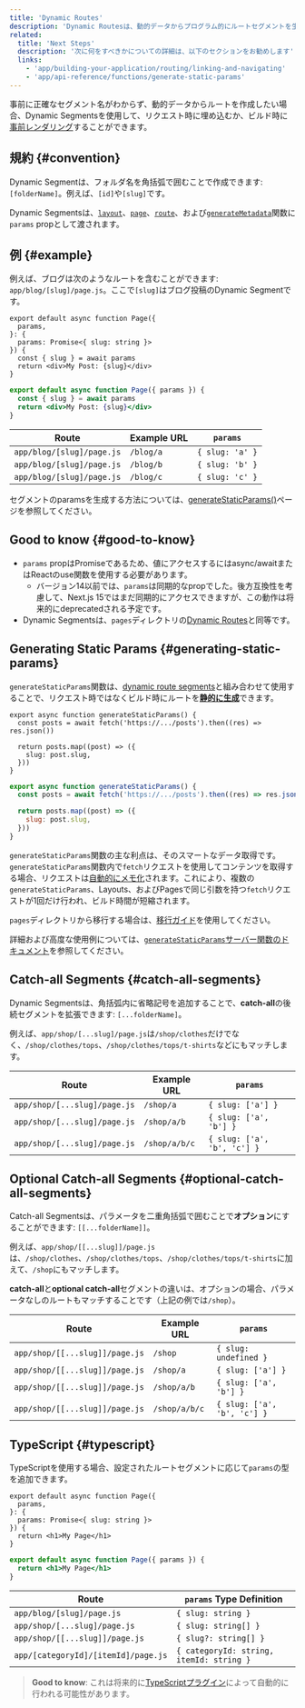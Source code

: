 ```yaml
---
title: 'Dynamic Routes'
description: 'Dynamic Routesは、動的データからプログラム的にルートセグメントを生成するために使用できます。'
related:
  title: 'Next Steps'
  description: '次に何をすべきかについての詳細は、以下のセクションをお勧めします'
  links:
    - 'app/building-your-application/routing/linking-and-navigating'
    - 'app/api-reference/functions/generate-static-params'
---
```


事前に正確なセグメント名がわからず、動的データからルートを作成したい場合、Dynamic Segmentsを使用して、リクエスト時に埋め込むか、ビルド時に[事前レンダリング](#generating-static-params)することができます。

## 規約 {#convention}

Dynamic Segmentは、フォルダ名を角括弧で囲むことで作成できます: `[folderName]`。例えば、`[id]`や`[slug]`です。

Dynamic Segmentsは、[`layout`](/docs/app/api-reference/file-conventions/layout)、[`page`](/docs/app/api-reference/file-conventions/page)、[`route`](/docs/app/building-your-application/routing/route-handlers)、および[`generateMetadata`](/docs/app/api-reference/functions/generate-metadata#generatemetadata-function)関数に`params` propとして渡されます。

## 例 {#example}

例えば、ブログは次のようなルートを含むことができます: `app/blog/[slug]/page.js`。ここで`[slug]`はブログ投稿のDynamic Segmentです。

<Tabs>
<TabItem value="tsx" label="TypeScript">

```tsx title="app/blog/[slug]/page.tsx" switcher
export default async function Page({
  params,
}: {
  params: Promise<{ slug: string }>
}) {
  const { slug } = await params
  return <div>My Post: {slug}</div>
}
```

</TabItem>
<TabItem value="jsx" label="JavaScript">

```jsx title="app/blog/[slug]/page.js" switcher
export default async function Page({ params }) {
  const { slug } = await params
  return <div>My Post: {slug}</div>
}
```

</TabItem>
</Tabs>

| Route                     | Example URL | `params`        |
| ------------------------- | ----------- | --------------- |
| `app/blog/[slug]/page.js` | `/blog/a`   | `{ slug: 'a' }` |
| `app/blog/[slug]/page.js` | `/blog/b`   | `{ slug: 'b' }` |
| `app/blog/[slug]/page.js` | `/blog/c`   | `{ slug: 'c' }` |

セグメントのparamsを生成する方法については、[generateStaticParams()](#generating-static-params)ページを参照してください。

## Good to know {#good-to-know}

- `params` propはPromiseであるため、値にアクセスするにはasync/awaitまたはReactのuse関数を使用する必要があります。
  - バージョン14以前では、`params`は同期的なpropでした。後方互換性を考慮して、Next.js 15ではまだ同期的にアクセスできますが、この動作は将来的にdeprecatedされる予定です。
- Dynamic Segmentsは、`pages`ディレクトリの[Dynamic Routes](https://nextjs.org/docs/canary/pages/building-your-application/routing/dynamic-routes)と同等です。

## Generating Static Params {#generating-static-params}

`generateStaticParams`関数は、[dynamic route segments](/docs/app/building-your-application/routing/dynamic-routes)と組み合わせて使用することで、リクエスト時ではなくビルド時にルートを[**静的に生成**](/docs/app/building-your-application/rendering/server-components#static-rendering-default)できます。

<Tabs>
<TabItem value="tsx" label="TypeScript">

```tsx title="app/blog/[slug]/page.tsx" switcher
export async function generateStaticParams() {
  const posts = await fetch('https://.../posts').then((res) => res.json())

  return posts.map((post) => ({
    slug: post.slug,
  }))
}
```

</TabItem>
<TabItem value="jsx" label="JavaScript">

```jsx title="app/blog/[slug]/page.js" switcher
export async function generateStaticParams() {
  const posts = await fetch('https://.../posts').then((res) => res.json())

  return posts.map((post) => ({
    slug: post.slug,
  }))
}
```

</TabItem>
</Tabs>

`generateStaticParams`関数の主な利点は、そのスマートなデータ取得です。`generateStaticParams`関数内で`fetch`リクエストを使用してコンテンツを取得する場合、リクエストは[自動的にメモ化](/docs/app/deep-dive/caching#request-memoization)されます。これにより、複数の`generateStaticParams`、Layouts、およびPagesで同じ引数を持つ`fetch`リクエストが1回だけ行われ、ビルド時間が短縮されます。

`pages`ディレクトリから移行する場合は、[移行ガイド](/docs/app/guides/migrating/app-router-migration#dynamic-paths-getstaticpaths)を使用してください。

詳細および高度な使用例については、[`generateStaticParams`サーバー関数のドキュメント](/docs/app/api-reference/functions/generate-static-params)を参照してください。

## Catch-all Segments {#catch-all-segments}

Dynamic Segmentsは、角括弧内に省略記号を追加することで、**catch-all**の後続セグメントを拡張できます: `[...folderName]`。

例えば、`app/shop/[...slug]/page.js`は`/shop/clothes`だけでなく、`/shop/clothes/tops`、`/shop/clothes/tops/t-shirts`などにもマッチします。

| Route                        | Example URL   | `params`                    |
| ---------------------------- | ------------- | --------------------------- |
| `app/shop/[...slug]/page.js` | `/shop/a`     | `{ slug: ['a'] }`           |
| `app/shop/[...slug]/page.js` | `/shop/a/b`   | `{ slug: ['a', 'b'] }`      |
| `app/shop/[...slug]/page.js` | `/shop/a/b/c` | `{ slug: ['a', 'b', 'c'] }` |

## Optional Catch-all Segments {#optional-catch-all-segments}

Catch-all Segmentsは、パラメータを二重角括弧で囲むことで**オプション**にすることができます: `[[...folderName]]`。

例えば、`app/shop/[[...slug]]/page.js`は、`/shop/clothes`、`/shop/clothes/tops`、`/shop/clothes/tops/t-shirts`に加えて、`/shop`にもマッチします。

**catch-all**と**optional catch-all**セグメントの違いは、オプションの場合、パラメータなしのルートもマッチすることです（上記の例では`/shop`）。

| Route                          | Example URL   | `params`                    |
| ------------------------------ | ------------- | --------------------------- |
| `app/shop/[[...slug]]/page.js` | `/shop`       | `{ slug: undefined }`       |
| `app/shop/[[...slug]]/page.js` | `/shop/a`     | `{ slug: ['a'] }`           |
| `app/shop/[[...slug]]/page.js` | `/shop/a/b`   | `{ slug: ['a', 'b'] }`      |
| `app/shop/[[...slug]]/page.js` | `/shop/a/b/c` | `{ slug: ['a', 'b', 'c'] }` |

## TypeScript {#typescript}

TypeScriptを使用する場合、設定されたルートセグメントに応じて`params`の型を追加できます。

<Tabs>
<TabItem value="tsx" label="TypeScript">

```tsx title="app/blog/[slug]/page.tsx" switcher
export default async function Page({
  params,
}: {
  params: Promise<{ slug: string }>
}) {
  return <h1>My Page</h1>
}
```

</TabItem>
<TabItem value="jsx" label="JavaScript">

```jsx title="app/blog/[slug]/page.js" switcher
export default async function Page({ params }) {
  return <h1>My Page</h1>
}
```

</TabItem>
</Tabs>

| Route                               | `params` Type Definition                 |
| ----------------------------------- | ---------------------------------------- |
| `app/blog/[slug]/page.js`           | `{ slug: string }`                       |
| `app/shop/[...slug]/page.js`        | `{ slug: string[] }`                     |
| `app/shop/[[...slug]]/page.js`      | `{ slug?: string[] }`                    |
| `app/[categoryId]/[itemId]/page.js` | `{ categoryId: string, itemId: string }` |

> **Good to know**: これは将来的に[TypeScriptプラグイン](/docs/app/api-reference/config/typescript#ide-plugin)によって自動的に行われる可能性があります。
